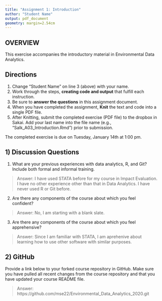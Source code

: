 ```yaml
---
title: "Assignment 1: Introduction"
author: "Student Name"
output: pdf_document
geometry: margin=2.54cm
---
```


## OVERVIEW

This exercise accompanies the introductory material in Environmental Data Analytics. 

## Directions
1. Change "Student Name" on line 3 (above) with your name.
3. Work through the steps, **creating code and output** that fulfill each instruction.
4. Be sure to **answer the questions** in this assignment document.
6. When you have completed the assignment, **Knit** the text and code into a single PDF file.
8. After Knitting, submit the completed exercise (PDF file) to the dropbox in Sakai. Add your last name into the file name (e.g., "Salk_A03_Introduction.Rmd") prior to submission.

The completed exercise is due on Tuesday, January 14th at 1:00 pm.

## 1) Discussion Questions

1. What are your previous experiences with data analytics, R, and Git? Include both formal and informal training.

> Answer: I have used STATA before for my course in Impact Evaluation. I have no other experience other than that in Data Analytics. I have never used R or Git before.

2. Are there any components of the course about which you feel confident?

> Answer: No, I am starting with a blank slate.

3. Are there any components of the course about which you feel apprehensive?

> Answer: Since I am familiar with STATA, I am aprehenive about learning how to use other software with similar purposes.


## 2) GitHub

Provide a link below to your forked course repository in GitHub. Make sure you have pulled all recent changes from the course repository  and that you have updated your course README file. 

> Answer: https://github.com/mse22/Environmental_Data_Analytics_2020.git


